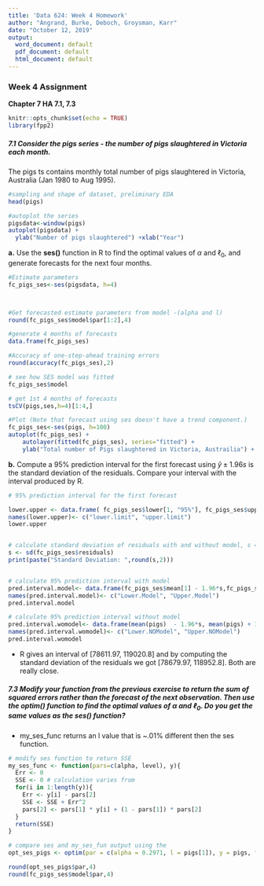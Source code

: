 ---
title: 'Data 624: Week 4 Homework'
author: "Angrand, Burke, Deboch, Groysman, Karr"
date: "October 12, 2019"
output:
  word_document: default
  pdf_document: default
  html_document: default
---
### Week 4 Assignment 


**Chapter 7 HA 7.1, 7.3**


```{r setup, include=FALSE}
knitr::opts_chunk$set(echo = TRUE)
library(fpp2)

```

#####  7.1 Consider the **pigs** series - the number of pigs slaughtered in Victoria each month.
The pigs ts contains monthly total number of pigs slaughtered in Victoria, Australia (Jan 1980 to Aug 1995).

```{r, eval=TRUE}
#sampling and shape of dataset, preliminary EDA
head(pigs)

#autoplot the series
pigsdata<-window(pigs)
autoplot(pigsdata) +
  ylab("Number of pigs slaughtered") +xlab("Year")
```




  **a.** Use the **ses()** function in R to find the optimal values of ${\alpha}$ and ${\ell}_{0}$, and generate forecasts for the next four months.
  
```{r, eval=TRUE}
#Estimate parameters
fc_pigs_ses<-ses(pigsdata, h=4)



#Get forecasted estimate parameters from model -(alpha and l)
round(fc_pigs_ses$model$par[1:2],4)

#generate 4 months of forecasts 
data.frame(fc_pigs_ses)

#Accuracy of one-step-ahead training errors
round(accuracy(fc_pigs_ses),2)

# see how SES model was fitted
fc_pigs_ses$model

# get 1st 4 months of forecasts
tsCV(pigs,ses,h=4)[1:4,]

#Plot (Note that forecast using ses doesn't have a trend component.)
fc_pigs_ses<-ses(pigs, h=100)
autoplot(fc_pigs_ses) + 
    autolayer(fitted(fc_pigs_ses), series="fitted") +
    ylab("Total number of Pigs slaughtered in Victoria, Austrailia") + xlab("Jan 1980 to Aug 1995")
```


  **b.** Compute a 95% prediction interval for the first forecast using $\hat{y} {\pm} 1.96s$
  is the standard deviation of the residuals. Compare your interval with the interval produced by R.

```{r, problem_7_1, eval=TRUE, include=TRUE}
# 95% prediction interval for the first forecast

lower.upper <- data.frame( fc_pigs_ses$lower[1, "95%"], fc_pigs_ses$upper[1, "95%"])
names(lower.upper)<- c("lower.limit", "upper.limit")
lower.upper


# calculate standard deviation of residuals with and without model, s = 10273.69 vs s (estimated) 10308.58
s <- sd(fc_pigs_ses$residuals)
print(paste("Standard Deviation: ",round(s,2)))


# calculate 95% prediction interval with model
pred.interval.model<- data.frame(fc_pigs_ses$mean[1] - 1.96*s,fc_pigs_ses$mean[1] + 1.96*s)
names(pred.interval.model)<- c("Lower.Model", "Upper.Model")
pred.interval.model

# calculate 95% prediction interval without model
pred.interval.womodel<- data.frame(mean(pigs)  - 1.96*s, mean(pigs) + 1.96*s)
names(pred.interval.womodel)<- c("Lower.NOModel", "Upper.NOModel")
pred.interval.womodel
```

  - R gives an interval of [78611.97, 119020.8] and by computing the standard deviation of the residuals we got [78679.97, 118952.8].  Both are really close.




#####  7.3 Modify your function from the previous exercise to return the sum of squared errors rather than the forecast of the next observation. Then use the **optim()** function to find the optimal values of ${\alpha}$ and ${\ell}_{0}$. Do you get the same values as the **ses()** function?

  - my_ses_func returns an l value that is ~.01% different then the ses function.

```{r echo=FALSE, message=FALSE, warning=FALSE, Question3}
# modify ses function to return SSE
my_ses_func <- function(pars=c(alpha, level), y){
  Err <- 0
  SSE <- 0 # calculation varies from 
  for(i in 1:length(y)){
    Err <- y[i] - pars[2]
    SSE <- SSE + Err^2
    pars[2] <- pars[1] * y[i] + (1 - pars[1]) * pars[2]
  }
  return(SSE)
}

# compare ses and my_ses_fun output using the 
opt_ses_pigs <- optim(par = c(alpha = 0.2971, l = pigs[1]), y = pigs, fn = my_ses_func)

round(opt_ses_pigs$par,4)
round(fc_pigs_ses$model$par,4)
```
  
